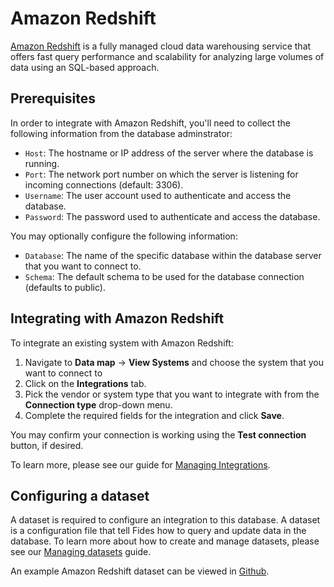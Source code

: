 
# Amazon Redshift
[Amazon Redshift](https://aws.amazon.com/redshift/) is a fully managed cloud data warehousing service that offers fast query performance and scalability for analyzing large volumes of data using an SQL-based approach.

## Prerequisites
In order to integrate with Amazon Redshift, you'll need to collect the following information from the database adminstrator:

- `Host`: The hostname or IP address of the server where the database is running.
- `Port`: The network port number on which the server is listening for incoming connections (default: 3306).
- `Username`: The user account used to authenticate and access the database.
- `Password`: The password used to authenticate and access the database.

You may optionally configure the following information:
- `Database`: The name of the specific database within the database server that you want to connect to.
- `Schema`: The default schema to be used for the database connection (defaults to public).


## Integrating with Amazon Redshift
To integrate an existing system with Amazon Redshift: 

1. Navigate to **Data map** → **View Systems** and choose the system that you want to connect to
2. Click on the **Integrations** tab.
3. Pick the vendor or system type that you want to integrate with from the **Connection type** drop-down menu.
4. Complete the required fields for the integration and click **Save**. 

You may confirm your connection is working using the **Test connection** button, if desired.

To learn more, please see our guide for [Managing Integrations](/user-guides/integrations/manage-integrations).

## Configuring a dataset
A dataset is required to configure an integration to this database. A dataset is a configuration file that tell Fides how to query and update data in the database. To learn more about how to create and manage datasets, please see our [Managing datasets](/user-guides/datasets) guide.

An example Amazon Redshift dataset can be viewed in [Github](https://github.com/ethyca/fides/blob/main/data/dataset/postgres_example_test_dataset.yml).



